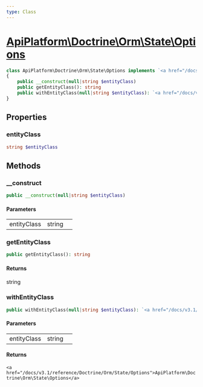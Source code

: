 ```yaml
---
type: Class
---
```


# [ApiPlatform\Doctrine\Orm\State\Options](/docs/v3.1/reference/Doctrine/Orm/State/Options)



```php
class ApiPlatform\Doctrine\Orm\State\Options implements `<a href="/docs/v3.1/reference/State/OptionsInterface">ApiPlatform\State\OptionsInterface</a>`
{
    public __construct(null|string $entityClass)
    public getEntityClass(): string
    public withEntityClass(null|string $entityClass): `<a href="/docs/v3.1/reference/Doctrine/Orm/State/Options">ApiPlatform\Doctrine\Orm\State\Options</a>`
}
```
## Properties
### entityClass

```php
string $entityClass
```



## Methods

### __construct



```php
public __construct(null|string $entityClass)
```

#### Parameters

<table><tbody>
<tr><td>entityClass</td><td>string</td><td></td></tr>
</tbody>
</table>

### getEntityClass



```php
public getEntityClass(): string
```

#### Returns

string

### withEntityClass



```php
public withEntityClass(null|string $entityClass): `<a href="/docs/v3.1/reference/Doctrine/Orm/State/Options">ApiPlatform\Doctrine\Orm\State\Options</a>`
```

#### Parameters

<table><tbody>
<tr><td>entityClass</td><td>string</td><td></td></tr>
</tbody>
</table>

#### Returns

`<a href="/docs/v3.1/reference/Doctrine/Orm/State/Options">ApiPlatform\Doctrine\Orm\State\Options</a>`
